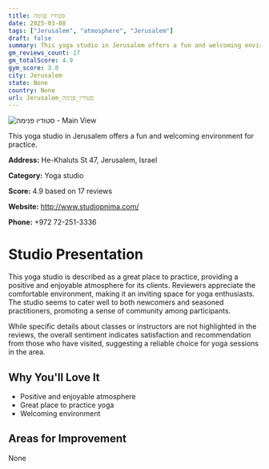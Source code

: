 ```yaml
---
title: סטודיו פנימה
date: 2025-03-08
tags: ["Jerusalem", "atmosphere", "Jerusalem"]  
draft: false
summary: This yoga studio in Jerusalem offers a fun and welcoming environment for practice.
gm_reviews_count: 17
gm_totalScore: 4.9
gym_score: 3.8
city: Jerusalem
state: None
country: None
url: Jerusalem_סטודיו_פנימה
---
```


<div className="aspect-[16/9] relative my-8">
  <img 
    src="https://streetviewpixels-pa.googleapis.com/v1/thumbnail?panoid=C2fNxxupQbRm-6wElirAPA&cb_client=search.gws-prod.gps&w=408&h=240&yaw=81.4245&pitch=0&thumbfov=100"
    alt="סטודיו פנימה - Main View"
    className="object-cover absolute inset-0 w-full h-full rounded-lg"
  />
</div>

This yoga studio in Jerusalem offers a fun and welcoming environment for practice.

**Address:** He-Khaluts St 47, Jerusalem, Israel

**Category:** Yoga studio

**Score:** 4.9 based on 17 reviews

**Website:** http://www.studiopnima.com/

**Phone:** +972 72-251-3336

# Studio Presentation

This yoga studio is described as a great place to practice, providing a positive and enjoyable atmosphere for its clients. Reviewers appreciate the comfortable environment, making it an inviting space for yoga enthusiasts. The studio seems to cater well to both newcomers and seasoned practitioners, promoting a sense of community among participants.

While specific details about classes or instructors are not highlighted in the reviews, the overall sentiment indicates satisfaction and recommendation from those who have visited, suggesting a reliable choice for yoga sessions in the area.

## Why You'll Love It

- Positive and enjoyable atmosphere
- Great place to practice yoga
- Welcoming environment

## Areas for Improvement

None

<div className="grid grid-cols-1 xl:grid-cols-2 gap-4 my-8">

</div>
